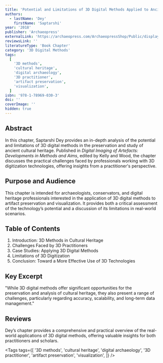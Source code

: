 ```yaml
---
title: 'Potential and Limitations of 3D Digital Methods Applied to Ancient Cultural Heritage: Insights from a Professional 3D Practitioner'
authors:
  - lastName: 'Dey'
    firstName: 'Saptarshi'
year: '2018'
publisher: 'Archaeopress'
externalLink: 'https://archaeopress.com/ArchaeopressShop/Public/displayProductDetail.asp?id=%7B1903D7EB-97A3-4459-BF73-7957F1A7F566%7D'
reviewsLink: ''
literatureType: 'Book Chapter'
category: '3D Digital Methods'
tags:
  [
    '3D methods',
    'cultural heritage',
    'digital archaeology',
    '3D practitioner',
    'artifact preservation',
    'visualization',
  ]
isbn: '978-1-78969-030-3'
doi: ''
coverImage: ''
hidden: true
---
```


## Abstract

In this chapter, Saptarshi Dey provides an in-depth analysis of the potential and limitations of 3D digital methods in the preservation and study of ancient cultural heritage. Published in _Digital Imaging of Artefacts: Developments in Methods and Aims_, edited by Kelly and Wood, the chapter discusses the practical challenges faced by professionals working with 3D digitization technologies, offering insights from a practitioner's perspective.

## Purpose and Audience

This chapter is intended for archaeologists, conservators, and digital heritage professionals interested in the application of 3D digital methods to artifact preservation and visualization. It provides both a critical assessment of the technology’s potential and a discussion of its limitations in real-world scenarios.

## Table of Contents

1. Introduction: 3D Methods in Cultural Heritage
2. Challenges Faced by 3D Practitioners
3. Case Studies: Applying 3D Digital Methods
4. Limitations of 3D Digitization
5. Conclusion: Toward a More Effective Use of 3D Technologies

## Key Excerpt

"While 3D digital methods offer significant opportunities for the preservation and analysis of cultural heritage, they also present a range of challenges, particularly regarding accuracy, scalability, and long-term data management."

## Reviews

Dey’s chapter provides a comprehensive and practical overview of the real-world applications of 3D digital methods, offering valuable insights for both practitioners and scholars.

<Tags
  tags={[
    '3D methods',
    'cultural heritage',
    'digital archaeology',
    '3D practitioner',
    'artifact preservation',
    'visualization',
  ]}
/>
